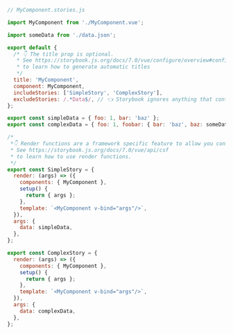 ```js
// MyComponent.stories.js

import MyComponent from './MyComponent.vue';

import someData from './data.json';

export default {
  /* 👇 The title prop is optional.
   * See https://storybook.js.org/docs/7.0/vue/configure/overview#configure-story-loading
   * to learn how to generate automatic titles
   */
  title: 'MyComponent',
  component: MyComponent,
  includeStories: ['SimpleStory', 'ComplexStory'],
  excludeStories: /.*Data$/, // 👈 Storybook ignores anything that contains Data
};

export const simpleData = { foo: 1, bar: 'baz' };
export const complexData = { foo: 1, foobar: { bar: 'baz', baz: someData } };

/*
 *👇 Render functions are a framework specific feature to allow you control on how the component renders.
 * See https://storybook.js.org/docs/7.0/vue/api/csf
 * to learn how to use render functions.
 */
export const SimpleStory = {
  render: (args) => ({
    components: { MyComponent },
    setup() {
      return { args };
    },
    template: `<MyComponent v-bind="args"/>`,
  }),
  args: {
    data: simpleData,
  },
};

export const ComplexStory = {
  render: (args) => ({
    components: { MyComponent },
    setup() {
      return { args };
    },
    template: `<MyComponent v-bind="args"/>`,
  }),
  args: {
    data: complexData,
  },
};
```
